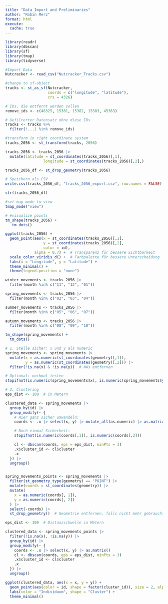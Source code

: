 ```yaml
---
title: "Data Import and Preliminaries"
author: "Robin Merz"
format: html
execute: 
  cache: true
---
```


```r
library(readr)
library(dbscan)
library(sf)
library(tmap)
library(tidyverse)
```


```r
#Import Data
Nutcracker <- read_csv("Nutcracker_Tracks.csv")

#change to sf-object
tracks <- st_as_sf(Nutcracker,
                   coords = c("longitude", "latitude"),
                   crs = 4326)
```


```r
# IDs, die entfernt werden sollen
remove_ids <- c(48325, 15381, 15382, 15383, 45363)

# Gefilterter Datensatz ohne diese IDs
tracks <- tracks %>% 
  filter(!...1 %in% remove_ids)

#transform in right coordinate system
tracks_2056 <- st_transform(tracks, 2056)

tracks_2056 <- tracks_2056 |> 
  mutate(latitude = st_coordinates(tracks_2056)[,1],
                 longitude = st_coordinates(tracks_2056)[,2],)

tracks_2056_df <- st_drop_geometry(tracks_2056)

# Speichern als CSV
write.csv(tracks_2056_df, "tracks_2056_export.csv", row.names = FALSE)

str(tracks_2056_df)
```


```r
#set map mode to view
tmap_mode("view")

# #visualize points
tm_shape(tracks_2056) +
   tm_dots()

ggplot(tracks_2056) +
  geom_point(aes(x = st_coordinates(tracks_2056)[,1],
                 y = st_coordinates(tracks_2056)[,2],
                 color = id),
             alpha = 0.7) +  # Transparenz für bessere Sichtbarkeit
  scale_color_viridis_d() +  # Farbpalette für bessere Unterscheidung
  labs(x = "Longitude", y = "Latitude") +
  theme_minimal() +
  theme(legend.position = "none")

winter_movements <- tracks_2056 |> 
  filter(month %in% c("11", "12", "01"))

spring_movements <- tracks_2056 |> 
  filter(month %in% c("02", "03", "04"))

summer_movements <- tracks_2056 |> 
  filter(month %in% c("05", "06", "07"))

autumn_movements <- tracks_2056 |> 
  filter(month %in% c("08", "09", "10"))

tm_shape(spring_movements) +
  tm_dots()

```

```r


# 1. Stelle sicher: x und y als numeric
spring_movements <- spring_movements |>
  mutate(x = as.numeric(st_coordinates(geometry)[,1]),
         y = as.numeric(st_coordinates(geometry)[,2])) |>
  filter(!is.na(x) & !is.na(y))  # NAs entfernen

# Optional: nochmal testen
stopifnot(is.numeric(spring_movements$x), is.numeric(spring_movements$y))

# 2. Clustering
eps_dist <- 100  # in Metern

clustered_data <- spring_movements |>
  group_by(id) |>
  group_modify(~ {
    # Hier ganz sicher umwandeln:
    coords <- .x |> select(x, y) |> mutate_all(as.numeric) |> as.matrix()

    # Noch einmal Sicherheit:
    stopifnot(is.numeric(coords[,1]), is.numeric(coords[,2]))

    cl <- dbscan(coords, eps = eps_dist, minPts = 3)
    .x$cluster_id <- cl$cluster
    .x
  }) |>
  ungroup()


spring_movements_points <- spring_movements |> 
  filter(st_geometry_type(geometry) == "POINT") |> 
  mutate(coords = st_coordinates(geometry)) |>
  mutate(
    x = as.numeric(coords[, 1]),
    y = as.numeric(coords[, 2])
  ) |>
  select(-coords) |> 
  st_drop_geometry()  # Geometrie entfernen, falls nicht mehr gebraucht

eps_dist <- 100  # Distanzschwelle in Metern

clustered_data <- spring_movements_points |> 
  filter(!is.na(x), !is.na(y)) |> 
  group_by(id) |> 
  group_modify(~ {
    coords <- .x |> select(x, y) |> as.matrix()
    cl <- dbscan(coords, eps = eps_dist, minPts = 3)
    .x$cluster_id <- cl$cluster
    .x
  }) |> 
  ungroup()

ggplot(clustered_data, aes(x = x, y = y)) +
  geom_point(aes(color = id, shape = factor(cluster_id)), size = 2, alpha = 0.8) +
  labs(color = "Individuum", shape = "Cluster") +
  theme_minimal()
```

